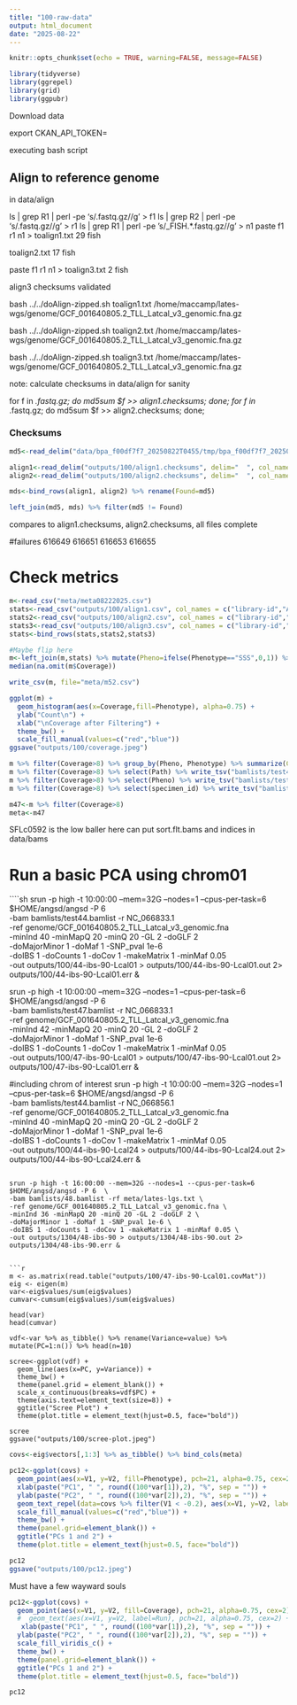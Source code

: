 ```yaml
---
title: "100-raw-data"
output: html_document
date: "2025-08-22"
---
```


```r
knitr::opts_chunk$set(echo = TRUE, warning=FALSE, message=FALSE)
```

```r
library(tidyverse)
library(ggrepel)
library(grid)
library(ggpubr)
```


Download data


export CKAN_API_TOKEN=

executing bash script


## Align to reference genome 

in data/align


ls | grep R1 | perl -pe 's/.fastq.gz//g' > f1
ls | grep R2 | perl -pe 's/.fastq.gz//g' > r1
ls | grep R1 | perl -pe 's/_FISH.*.fastq.gz//g' > n1
paste f1 r1 n1 > toalign1.txt
29 fish

toalign2.txt
17 fish

paste f1 r1 n1 > toalign3.txt
2 fish

align3 checksums validated


bash ../../doAlign-zipped.sh toalign1.txt /home/maccamp/lates-wgs/genome/GCF_001640805.2_TLL_Latcal_v3_genomic.fna.gz

bash ../../doAlign-zipped.sh toalign2.txt /home/maccamp/lates-wgs/genome/GCF_001640805.2_TLL_Latcal_v3_genomic.fna.gz

bash ../../doAlign-zipped.sh toalign3.txt /home/maccamp/lates-wgs/genome/GCF_001640805.2_TLL_Latcal_v3_genomic.fna.gz

note: calculate checksums in data/align for sanity

for f in *.fastq.gz; do md5sum $f >> align1.checksums; done;
for f in *.fastq.gz; do md5sum $f >> align2.checksums; done;

### Checksums

```r
md5<-read_delim("data/bpa_f00df7f7_20250822T0455/tmp/bpa_f00df7f7_20250822T0455_md5sum.txt", delim="  ", col_names = c("md5","file"))

align1<-read_delim("outputs/100/align1.checksums", delim="  ", col_names = c("md5","file"))
align2<-read_delim("outputs/100/align2.checksums", delim="  ", col_names = c("md5","file"))

mds<-bind_rows(align1, align2) %>% rename(Found=md5)

left_join(md5, mds) %>% filter(md5 != Found)
```
compares to align1.checksums, align2.checksums, all files complete


#failures
616649
616651
616653
616655

# Check metrics

```r
m<-read_csv("meta/meta08222025.csv")
stats<-read_csv("outputs/100/align1.csv", col_names = c("library-id","Aligned","Dedup","Coverage"))
stats2<-read_csv("outputs/100/align2.csv", col_names = c("library-id","Aligned","Dedup","Coverage"))
stats3<-read_csv("outputs/100/align3.csv", col_names = c("library-id","Aligned","Dedup","Coverage"))
stats<-bind_rows(stats,stats2,stats3)

#Maybe flip here
m<-left_join(m,stats) %>% mutate(Pheno=ifelse(Phenotype=="SSS",0,1)) %>% mutate(Path=paste0("/home/maccamp/barra-lh/data/bams/",`library-id`,".sort.flt.bam"))
median(na.omit(m$Coverage))

write_csv(m, file="meta/m52.csv")
```

```r
ggplot(m) + 
  geom_histogram(aes(x=Coverage,fill=Phenotype), alpha=0.75) +
  ylab("Count\n") +
  xlab("\nCoverage after Filtering") +
  theme_bw() +
  scale_fill_manual(values=c("red","blue"))
ggsave("outputs/100/coverage.jpeg")
```
```r
m %>% filter(Coverage>8) %>% group_by(Pheno, Phenotype) %>% summarize(Count=n(), MedianCov=median(Coverage), AverageCov=mean(Coverage))
m %>% filter(Coverage>8) %>% select(Path) %>% write_tsv("bamlists/test47.bamlist", col_names = FALSE)
m %>% filter(Coverage>8) %>% select(Pheno) %>% write_tsv("bamlists/test47.pheno", col_names = FALSE)
m %>% filter(Coverage>8) %>% select(specimen_id) %>% write_tsv("bamlists/test47.names", col_names = FALSE)

m47<-m %>% filter(Coverage>8)
meta<-m47
```
SFLc0592 is the low baller here
can put sort.flt.bams and indices in data/bams

# Run a basic PCA using chrom01

````sh
srun -p high -t 10:00:00 --mem=32G --nodes=1 --cpus-per-task=6  $HOME/angsd/angsd -P 6  \
-bam bamlists/test44.bamlist -r NC_066833.1 \
-ref genome/GCF_001640805.2_TLL_Latcal_v3_genomic.fna \
-minInd 40 -minMapQ 20 -minQ 20 -GL 2 -doGLF 2 \
-doMajorMinor 1 -doMaf 1 -SNP_pval 1e-6 \
-doIBS 1 -doCounts 1 -doCov 1 -makeMatrix 1 -minMaf 0.05 \
-out outputs/100/44-ibs-90-Lcal01 > outputs/100/44-ibs-90-Lcal01.out 2> outputs/100/44-ibs-90-Lcal01.err &

srun -p high -t 10:00:00 --mem=32G --nodes=1 --cpus-per-task=6  $HOME/angsd/angsd -P 6  \
-bam bamlists/test47.bamlist -r NC_066833.1 \
-ref genome/GCF_001640805.2_TLL_Latcal_v3_genomic.fna \
-minInd 42 -minMapQ 20 -minQ 20 -GL 2 -doGLF 2 \
-doMajorMinor 1 -doMaf 1 -SNP_pval 1e-6 \
-doIBS 1 -doCounts 1 -doCov 1 -makeMatrix 1 -minMaf 0.05 \
-out outputs/100/47-ibs-90-Lcal01 > outputs/100/47-ibs-90-Lcal01.out 2> outputs/100/47-ibs-90-Lcal01.err &



#including chrom of interest
srun -p high -t 10:00:00 --mem=32G --nodes=1 --cpus-per-task=6  $HOME/angsd/angsd -P 6  \
-bam bamlists/test44.bamlist -r NC_066856.1 \
-ref genome/GCF_001640805.2_TLL_Latcal_v3_genomic.fna \
-minInd 40 -minMapQ 20 -minQ 20 -GL 2 -doGLF 2 \
-doMajorMinor 1 -doMaf 1 -SNP_pval 1e-6 \
-doIBS 1 -doCounts 1 -doCov 1 -makeMatrix 1 -minMaf 0.05 \
-out outputs/100/44-ibs-90-Lcal24 > outputs/100/44-ibs-90-Lcal24.out 2> outputs/100/44-ibs-90-Lcal24.err &
```

srun -p high -t 16:00:00 --mem=32G --nodes=1 --cpus-per-task=6  $HOME/angsd/angsd -P 6  \
-bam bamlists/48.bamlist -rf meta/lates-lgs.txt \
-ref genome/GCF_001640805.2_TLL_Latcal_v3_genomic.fna \
-minInd 36 -minMapQ 20 -minQ 20 -GL 2 -doGLF 2 \
-doMajorMinor 1 -doMaf 1 -SNP_pval 1e-6 \
-doIBS 1 -doCounts 1 -doCov 1 -makeMatrix 1 -minMaf 0.05 \
-out outputs/1304/48-ibs-90 > outputs/1304/48-ibs-90.out 2> outputs/1304/48-ibs-90.err &


```r
m <- as.matrix(read.table("outputs/100/47-ibs-90-Lcal01.covMat"))
eig <- eigen(m)
var<-eig$values/sum(eig$values)
cumvar<-cumsum(eig$values)/sum(eig$values)

head(var)
head(cumvar)

vdf<-var %>% as_tibble() %>% rename(Variance=value) %>% mutate(PC=1:n()) %>% head(n=10)

scree<-ggplot(vdf) +
  geom_line(aes(x=PC, y=Variance)) +
  theme_bw() +
  theme(panel.grid = element_blank()) +
  scale_x_continuous(breaks=vdf$PC) +
  theme(axis.text=element_text(size=8)) +
  ggtitle("Scree Plot") +
  theme(plot.title = element_text(hjust=0.5, face="bold"))

scree
ggsave("outputs/100/scree-plot.jpeg")
```


```r
covs<-eig$vectors[,1:3] %>% as_tibble() %>% bind_cols(meta)

pc12<-ggplot(covs) +
  geom_point(aes(x=V1, y=V2, fill=Phenotype), pch=21, alpha=0.75, cex=2) +
  xlab(paste("PC1", " ", round((100*var[1]),2), "%", sep = "")) +
  ylab(paste("PC2", " ", round((100*var[2]),2), "%", sep = "")) +
  geom_text_repel(data=covs %>% filter(V1 < -0.2), aes(x=V1, y=V2, label=specimen_id)) +
  scale_fill_manual(values=c("red","blue")) +
  theme_bw() +
  theme(panel.grid=element_blank()) +
  ggtitle("PCs 1 and 2") +
  theme(plot.title = element_text(hjust=0.5, face="bold"))

pc12
ggsave("outputs/100/pc12.jpeg")
```


Must have a few wayward souls

```r
pc12<-ggplot(covs) +
  geom_point(aes(x=V1, y=V2, fill=Coverage), pch=21, alpha=0.75, cex=2) +
  #  geom_text(aes(x=V1, y=V2, label=Run), pch=21, alpha=0.75, cex=2) +
   xlab(paste("PC1", " ", round((100*var[1]),2), "%", sep = "")) +
  ylab(paste("PC2", " ", round((100*var[2]),2), "%", sep = "")) +
  scale_fill_viridis_c() +
  theme_bw() +
  theme(panel.grid=element_blank()) +
  ggtitle("PCs 1 and 2") +
  theme(plot.title = element_text(hjust=0.5, face="bold"))

pc12
```